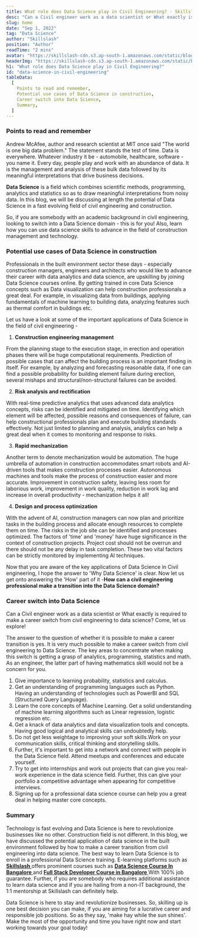 ```yaml
---
title: What role does Data Science play in Civil Engineering? - Skillslash
desc: "Can a Civil engineer work as a data scientist or What exactly is required to make a  career switch from civil engineering to data science? Come, let us explore!"
slug: home
date: "Sep 1, 2022"
tag: "Data Science"
author: "Skillslash"
position: "Author"
readTime: "2 mins"
avatar: "https://skillslash-cdn.s3.ap-south-1.amazonaws.com/static/blog/avatar-01.webp"
headerImg: "https://skillslash-cdn.s3.ap-south-1.amazonaws.com/static/blog/Data-science-in-civil-engineering-header-image.webp"
h1: "What role does Data Science play in Civil Engineering?"
id: "data-science-in-civil-engineering"
tableData:
  [
    Points to read and remember,
    Potential use cases of Data Science in construction,
    Career switch into Data Science,
    Summary,
  ]
---
```


### Points to read and remember

Andrew McAfee, author and research scientist at MIT once said "The world is one big data problem." The statement stands the test of time. Data is everywhere. Whatever industry it be - automobile, healthcare, software - you name it. Every day, people play and work with an abundance of data. It is the management and analysis of these bulk data followed by its meaningful interpretations that drive business decisions.

**Data Science** is a field which combines scientific methods, programming, analytics and statistics so as to draw meaningful interpretations from noisy data. In this blog, we will be discussing at length the potential of Data Science in a fast evolving field of civil engineering and construction.

So, if you are somebody with an academic background in civil engineering, looking to switch into a Data Science domain - this is for you! Also, learn how you can use data science skills to advance in the field of construction management and technology.

### Potential use cases of Data Science in construction

Professionals in the built environment sector these days - especially construction managers, engineers and architects who would like to advance their career with data analytics and data science, are upskilling by joining Data Science courses online. By getting trained in core Data Science concepts such as Data visualization can help construction professionals a great deal. For example, in visualizing data from buildings, applying fundamentals of machine learning to building data, analyzing features such as thermal comfort in buildings etc.

Let us have a look at some of the important applications of Data Science in the field of civil engineering -

1. **Construction engineering management**

From the planning stage to the execution stage, in erection and operation phases there will be huge computational requirements. Prediction of possible cases that can affect the building process is an important finding in itself. For example, by analyzing and forecasting reasonable data, if one can find a possible probability for building element failure during erection, several mishaps and structural/non-structural failures can be avoided.

2. **Risk analysis and rectification**

With real-time predictive analytics that uses advanced data analytics concepts, risks can be identified and mitigated on time. Identifying which element will be affected, possible reasons and consequences of failure, can help constructional professionals plan and execute building standards effectively. Not just limited to planning and analysis, analytics can help a great deal when it comes to monitoring and response to risks.

3. **Rapid mechanization**

Another term to denote mechanization would be automation. The huge umbrella of automation in construction accommodates smart robots and AI-driven tools that makes construction processes easier. Autonomous machines and tools make the process of construction easier and more accurate. Improvement in construction safety, leaving less room for laborious work, improvement in work quality, reduction in work lag and increase in overall productivity - mechanization helps it all!

4. **Design and process optimization**

With the advent of AI, construction managers can now plan and prioritize tasks in the building process and allocate enough resources to complete them on time. The risks in the job site can be identified and processes optimized. The factors of 'time' and 'money' have huge significance in the context of construction projects. Project cost should not be overrun and there should not be any delay in task completion. These two vital factors can be strictly monitored by implementing AI techniques.

Now that you are aware of the key applications of Data Science in Civil engineering, I hope the answer to 'Why Data Science' is clear. Now let us get onto answering the 'How' part of it -**How can a civil engineering professional make a transition into the Data Science domain?**

### Career switch into Data Science

Can a Civil engineer work as a data scientist or What exactly is required to make a career switch from civil engineering to data science? Come, let us explore!

The answer to the question of whether it is possible to make a career transition is yes. It is very much possible to make a career switch from civil engineering to Data Science. The key areas to concentrate when making this switch is getting a grasp of analytics, programming, statistics and math. As an engineer, the latter part of having mathematics skill would not be a concern for you.

1. Give importance to learning probability, statistics and calculus.
2. Get an understanding of programming languages such as Python. Having an understanding of technologies such as PowerBI and SQL (Structured Query Language).
3. Learn the core concepts of Machine Learning. Get a solid understanding of machine learning algorithms such as Linear regression, logistic regression etc.
4. Get a knack of data analytics and data visualization tools and concepts. Having good logical and analytical skills can undoubtedly help.
5. Do not get less weightage to improving your soft skills.Work on your communication skills, critical thinking and storytelling skills.
6. Further, it's important to get into a network and connect with people in the Data Science field. Attend meetups and conferences and educate yourself.
7. Try to get into internships and work out projects that can give you real-work experience in the data science field. Further, this can give your portfolio a competitive advantage when appearing for competitive interviews.
8. Signing up for a professional data science course can help you a great deal in helping master core concepts.

### Summary

Technology is fast evolving and Data Science is here to revolutionize businesses like no other. Construction field is not different. In this blog, we have discussed the potential application of data science in the built environment followed by how to make a career transition from civil engineering into data science. The best way to learn Data Science is to enroll in a professional Data Science training. E-learning platforms such as [ **Skillslash** ](https://skillslash.com/) offers prominent courses such as [**Data Science Course In Bangalore** ](https://skillslash.com/data-science-course-in-bangalore)and [ **Full Stack Developer Course in Bangalore** ](https://skillslash.com/full-stack-developer-course-in-bangalore) With 100% job guarantee. Further, if you are somebody who requires additional assistance to learn data science and if you are hailing from a non-IT background, the 1:1 mentorship at Skillslash can definitely help.

Data Science is here to stay and revolutionize businesses. So, skilling up is one best decision you can make, if you are aiming for a lucrative career and responsible job positions. So as they say, 'make hay while the sun shines'. Make the most of the opportunity and time you have right now and start working towards your goal today!
